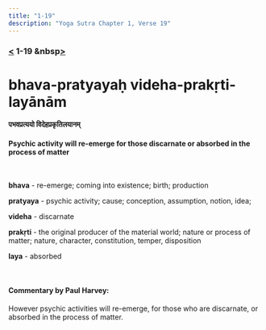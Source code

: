 ```yaml
---
title: "1-19"
description: "Yoga Sutra Chapter 1, Verse 19"
---
```


### [<](/Chapter-1/1-18) 1-19 &nbsp[>](/Chapter-1/1-20/)

# bhava-pratyayaḥ videha-prakṛti-layānām

#### पभवप्रत्ययो विदेहप्रकृतिलयानम्

#### Psychic activity will re-emerge for those discarnate or absorbed in the process of matter

<br />

**bhava** - re-emerge; coming into existence; birth; production <br />

**pratyaya** - psychic activity; cause; conception, assumption, notion, idea; <br />

**videha** - discarnate <br />

**prakṛti** - the original producer of the material world; nature or process of matter; nature, character, constitution, temper, disposition <br />

**laya** - absorbed <br />

<br />

#### Commentary by Paul Harvey:

However psychic activities will re-emerge, for those who are discarnate, or absorbed in the process of matter.

<br />
